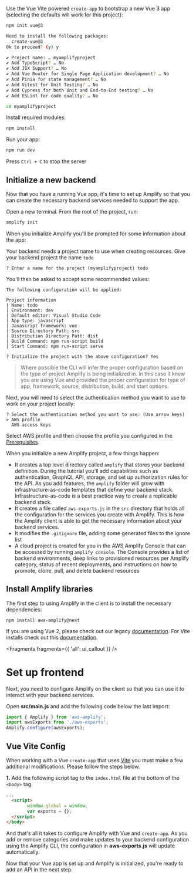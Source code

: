 Use the Vue Vite powered `create-app` to bootstrap a new Vue 3 app (selecting the defaults will work for this project):

<Block name="NPM">

```bash
npm init vue@3

Need to install the following packages:
  create-vue@3
Ok to proceed? (y) y

✔ Project name: … myamplifyproject
✔ Add TypeScript? … No 
✔ Add JSX Support? … No 
✔ Add Vue Router for Single Page Application development? … No 
✔ Add Pinia for state management? … No 
✔ Add Vitest for Unit Testing? … No 
✔ Add Cypress for both Unit and End-to-End testing? … No 
✔ Add ESLint for code quality? … No 

cd myamplifyproject

```

Install required modules:

```bash
npm install
```

Run your app:

```bash
npm run dev
```
Press `Ctrl + C` to stop the server

</Block>


## Initialize a new backend

Now that you have a running Vue app, it's time to set up Amplify so that you can create the necessary backend services needed to support the app. 

Open a new terminal. From the root of the project, run:

```bash
amplify init
```

When you initialize Amplify you'll be prompted for some information about the app:

Your backend needs a project name to use when creating resources.
Give your backend project the name `todo`
```console
? Enter a name for the project (myamplifyproject) todo
```

You'll then be asked to accept some recommended values:

```
The following configuration will be applied:

Project information
| Name: todo
| Environment: dev
| Default editor: Visual Studio Code
| App type: javascript
| Javascript framework: vue
| Source Directory Path: src
| Distribution Directory Path: dist
| Build Command: npm run-script build
| Start Command: npm run-script serve

? Initialize the project with the above configuration? Yes

```

> Where possible the CLI will infer the proper configuration based on the type of project Amplify is being initialized in. In this case it knew you are using Vue and provided the proper configuration for type of app, framework, source, distribution, build, and start options.

Next, you will need to select the authentication method you want to use to work on your project locally:

```
? Select the authentication method you want to use: (Use arrow keys)
> AWS profile
  AWS access keys
```
Select AWS profile and then choose the profile you configured in the [Prerequisites](/start/getting-started/installation/q/integration/vue/#configure-the-amplify-cli).

When you initialize a new Amplify project, a few things happen:

- It creates a top level directory called `amplify` that stores your backend definition. During the tutorial you'll add capabilities such as authentication, GraphQL API, storage, and set up authorization rules for the API. As you add features, the `amplify` folder will grow with infrastructure-as-code templates that define your backend stack. Infrastructure-as-code is a best practice way to create a replicable backend stack.
- It creates a file called `aws-exports.js` in the `src` directory that holds all the configuration for the services you create with Amplify. This is how the Amplify client is able to get the necessary information about your backend services.
- It modifies the `.gitignore` file, adding some generated files to the ignore list
- A cloud project is created for you in the AWS Amplify Console that can be accessed by running `amplify console`. The Console provides a list of backend environments, deep links to provisioned resources per Amplify category, status of recent deployments, and instructions on how to promote, clone, pull, and delete backend resources

## Install Amplify libraries

The first step to using Amplify in the client is to install the necessary dependencies:


<Block name="NPM">

```
npm install aws-amplify@next
```

</Block>

<Callout>

If you are using Vue 2, please check out our legacy [documentation](https://github.com/aws-amplify/amplify-ui/tree/legacy/legacy/amplify-ui-vue). For Vite installs check out this [documentation](https://ui.docs.amplify.aws/vue/getting-started/installation#vite). 

</Callout>


<Fragments fragments={{ 'all': ui_callout }} />

# Set up frontend

Next, you need to configure Amplify on the client so that you can use it to interact with your backend services.

Open __src/main.js__ and add the following code below the last import:

```javascript
import { Amplify } from 'aws-amplify';
import awsExports from './aws-exports';
Amplify.configure(awsExports);
```

## Vue Vite Config

When working with a Vue `create-app` that uses [Vite](https://vitejs.dev) you must make a few additional modifications. Please follow the steps below.

**1.** Add the following script tag to the `index.html` file at the bottom of the `<body>` tag.

```html
...
  <script>
        window.global = window;
        var exports = {};
  </script>
</body>
```

And that's all it takes to configure Amplify with Vue and `create-app`. As you add or remove categories and make updates to your backend configuration using the Amplify CLI, the configuration in __aws-exports.js__ will update automatically.

Now that your Vue app is set up and Amplify is initialized, you're ready to add an API in the next step.
